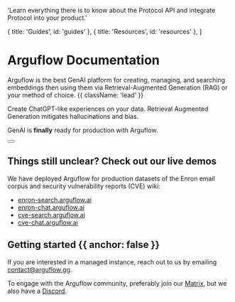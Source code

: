 
  'Learn everything there is to know about the Protocol API and integrate Protocol into your product.'

  { title: 'Guides', id: 'guides' },
  { title: 'Resources', id: 'resources' },
]

<HeroPattern />

# Arguflow Documentation

Arguflow is the best GenAI platform for creating, managing, and searching embeddings then using them via Retrieval-Augmented Generation (RAG) or your method of choice. {{ className: 'lead' }}

Create ChatGPT-like experiences on your data. Retrieval Augmented Generation mitigates hallucinations and bias.

GenAI is **finally** ready for production with Arguflow.

<div className="not-prose mb-16 mt-6 flex gap-3">
  <Button href="/self-host-guide" arrow="right" children="Self Hosting Guide" />
</div>

## Things still unclear? Check out our live demos

We have deployed Arguflow for production datasets of the Enron email corpus and security vulnerability reports (CVE) wiki:

- [enron-search.arguflow.ai](https://enron-search.arguflow.ai)
- [enron-chat.arguflow.ai](https://enron-chat.arguflow.ai)
- [cve-search.arguflow.ai](https://cve-search.arguflow.ai)
- [cve-chat.arguflow.ai](https://cve-chat.arguflow.ai)

## Getting started {{ anchor: false }}

If you are interested in a managed instance, reach out to us by emailing contact@arguflow.gg.

To engage with the Arguflow community, preferably join our [Matrix](https://matrix.to/#/#arguflow-general:matrix.zerodao.gg), but we also have a [Discord](https://discord.gg/arguflow).

<Guides />

<Resources />
